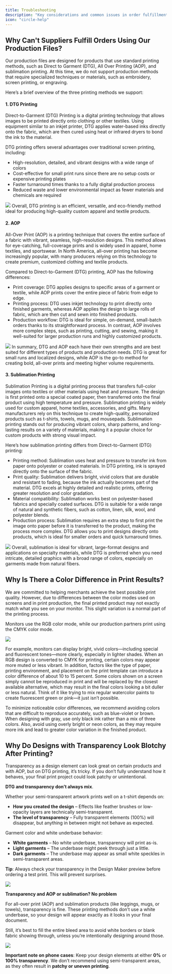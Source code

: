 ```yaml
---
title: Troubleshooting
description: "Key considerations and common issues in order fulfillment"
icon: "circle-help"
---
```


## Why Can't Suppliers Fulfill Orders Using Our Production Files?
Our production files are designed for products that use standard printing methods, such as Direct to Garment (DTG), All Over Printing (AOP), and sublimation printing. At this time, we do not support production methods that require specialized techniques or materials, such as embroidery, screen printing, or engraving.

Here’s a brief overview of the three printing methods we support:

#### 1. DTG Printing
Direct-to-Garment (DTG) Printing is a digital printing technology that allows images to be printed directly onto clothing or other textiles. Using equipment similar to an inkjet printer, DTG applies water-based inks directly onto the fabric, which are then cured using heat or infrared dryers to bond the ink to the material.

DTG printing offers several advantages over traditional screen printing, including:
* High-resolution, detailed, and vibrant designs with a wide range of colors
* Cost-effective for small print runs since there are no setup costs or expensive printing plates
* Faster turnaround times thanks to a fully digital production process
* Reduced waste and lower environmental impact as fewer materials and chemicals are required
<Frame caption="Direct-to-Garment Printing (DTG). Source: Printful">
  <img src="/images/order-items/troubleshooting/DTG.webp" />
</Frame>
Overall, DTG printing is an efficient, versatile, and eco-friendly method ideal for producing high-quality custom apparel and textile products.

#### 2. AOP
All-Over Print (AOP) is a printing technique that covers the entire surface of a fabric with vibrant, seamless, high-resolution designs. This method allows for eye-catching, full-coverage prints and is widely used in apparel, home textiles, and sportswear. In North America, all-over printing has become increasingly popular, with many producers relying on this technology to create premium, customized clothing and textile products.

Compared to Direct-to-Garment (DTG) printing, AOP has the following differences:
* Print coverage: DTG applies designs to specific areas of a garment or textile, while AOP prints cover the entire piece of fabric from edge to edge.
* Printing process: DTG uses inkjet technology to print directly onto finished garments, whereas AOP applies the design to large rolls of fabric, which are then cut and sewn into finished products.
* Production workflow: DTG is ideal for simple, on-demand, small-batch orders thanks to its straightforward process. In contrast, AOP involves more complex steps, such as printing, cutting, and sewing, making it well-suited for larger production runs and highly customized products.
<Frame caption="All-Over-Print (AOP). Source: Printify">
  <img src="/images/order-items/troubleshooting/AOP.jpg" />
</Frame>
In summary, DTG and AOP each have their own strengths and are best suited for different types of products and production needs. DTG is great for small runs and localized designs, while AOP is the go-to method for creating bold, all-over prints and meeting higher volume requirements.

#### 3. Sublimation Printing
Sublimation Printing is a digital printing process that transfers full-color images onto textiles or other materials using heat and pressure. The design is first printed onto a special coated paper, then transferred onto the final product using high temperature and pressure. Sublimation printing is widely used for custom apparel, home textiles, accessories, and gifts. Many manufacturers rely on this technique to create high-quality, personalized products such as t-shirts, towels, mugs, and mousepads. Sublimation printing stands out for producing vibrant colors, sharp patterns, and long-lasting results on a variety of materials, making it a popular choice for custom products with strong visual impact.

Here’s how sublimation printing differs from Direct-to-Garment (DTG) printing:
* Printing method: Sublimation uses heat and pressure to transfer ink from paper onto polyester or coated materials. In DTG printing, ink is sprayed directly onto the surface of the fabric.
* Print quality: Sublimation delivers bright, vivid colors that are durable and resistant to fading, because the ink actually becomes part of the material. DTG excels at highly detailed and realistic prints, offering greater resolution and color gradation.
* Material compatibility: Sublimation works best on polyester-based fabrics and specially coated surfaces. DTG is suitable for a wide range of natural and synthetic fibers, such as cotton, linen, silk, wool, and polyester blends.
* Production process: Sublimation requires an extra step to first print the image onto paper before it is transferred to the product, making the process more complex. DTG allows you to print designs directly onto products, which is ideal for smaller orders and quick turnaround times.
<Frame caption="Sublimation Printing. Source: Printify">
  <img src="/images/order-items/troubleshooting/Sublimation.jpg" />
</Frame>
Overall, sublimation is ideal for vibrant, large-format designs and applications on specialty materials, while DTG is preferred when you need intricate, detailed graphics with a broad range of colors, especially on garments made from natural fibers.

## Why Is There a Color Difference in Print Results?
We are committed to helping merchants achieve the best possible print quality. However, due to differences between the color modes used on screens and in print production, the final printed product may not exactly match what you see on your monitor. This slight variation is a normal part of the printing process.

Monitors use the RGB color mode, while our production partners print using the CMYK color mode.

<Frame>
  <img src="/images/order-items/troubleshooting/RGB&CMYK.webp" />
</Frame>

For example, monitors can display bright, vivid colors—including special and fluorescent tones—more clearly, especially in lighter shades. When an RGB design is converted to CMYK for printing, certain colors may appear more muted or less vibrant. In addition, factors like the type of paper, printing environment, and placement on the print template can introduce a color difference of about 10 to 15 percent. Some colors shown on a screen simply cannot be reproduced in print and will be replaced by the closest available alternative, which may result in the final colors looking a bit duller or less natural. Think of it like trying to mix regular watercolor paints to create fluorescent green or pink—it just isn’t possible.

To minimize noticeable color differences, we recommend avoiding colors that are difficult to reproduce accurately, such as blue-violet or brown. When designing with gray, use only black ink rather than a mix of three colors. Also, avoid using overly bright or neon colors, as they may require more ink and lead to greater color variation in the finished product.

## Why Do Designs with Transparency Look Blotchy After Printing?

Transparency as a design element can look great on certain products and with AOP, but on DTG printing, it’s tricky. If you don’t fully understand how it behaves, your final print project could look patchy or unintentional.

**DTG and transparency don’t always mix**.

Whether your semi-transparent artwork prints well on a t-shirt depends on:
* **How you created the design** – Effects like feather brushes or low-opacity layers are technically semi-transparent.
* **The level of transparency** – Fully transparent elements (100%) will disappear, but anything in between might not behave as expected.

Garment color and white underbase behavior:
* **White garments** – No white underbase, transparency will print as-is.
* **Light garments** – The underbase might peek through just a little.
* **Dark garments** – The underbase may appear as small white speckles in semi-transparent areas.

**Tip**: Always check your transparency in the Design Maker preview before ordering a test print. This will prevent surprises.

<Frame caption="Here, the white underbase peeking through is a design choice">
  <img src="/images/order-items/troubleshooting/Transparency-DTG.webp" />
</Frame>

**Transparency and AOP or sublimation? No problem**

For all-over print (AOP) and sublimation products (like leggings, mugs, or towels), transparency is fine. These printing methods don’t use a white underbase, so your design will appear exactly as it looks in your final document.

Still, it’s best to fill the entire bleed area to avoid white borders or blank fabric showing through, unless you’re intentionally designing around those.

<Frame caption="AOP design example">
  <img src="/images/order-items/troubleshooting/Transparency-AOP.webp" />
</Frame>

**Important note on phone cases**: Keep your design elements at either **0%** or **100% transparency**. We don’t recommend using semi-transparent areas, as they often result in **patchy or uneven printing**.
